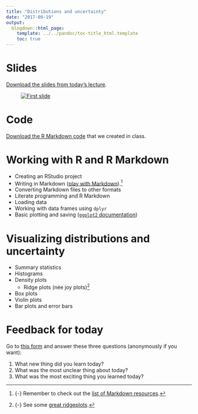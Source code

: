 ```yaml
---
title: "Distributions and uncertainty"
date: "2017-09-19"
output:
  blogdown::html_page:
    template: ../../pandoc/toc-title_html.template
    toc: true
---
```


# Slides

[Download the slides from today's lecture](/slides/MPA-635_2017-09-19.pdf).

<figure>
[![First slide](/images/slides/slides_2017-09-19.png)](/slides/MPA-635_2017-09-19.pdf)
</figure>


# Code

[Download the R Markdown code](/files/example_2017-09-19.Rmd) that we created in class.


# Working with R and R Markdown

- Creating an RStudio project
- Writing in Markdown ([play with Markdown](https://dillinger.io/)).^[{-} Remember to check out the [list of Markdown resources](/reference/#markdown).]
- Converting Markdown files to other formats
- Literate programming and R Markdown
- Loading data
- Working with data frames using `dplyr`
- Basic plotting and saving ([`ggplot2` documentation](http://ggplot2.tidyverse.org/reference/))


# Visualizing distributions and uncertainty

- Summary statistics
- Histograms
- Density plots
    - Ridge plots (née joy plots)^[{-} See some [great ridgeplots](http://blog.revolutionanalytics.com/2017/07/joyplots.html).]
- Box plots
- Violin plots
- Bar plots and error bars


# Feedback for today

Go to [this form](https://goo.gl/forms/jeCAQuOPFkCqISoa2) and answer these three questions (anonymously if you want):

1. What new thing did you learn today?
2. What was the most unclear thing about today?
3. What was the most exciting thing you learned today?

